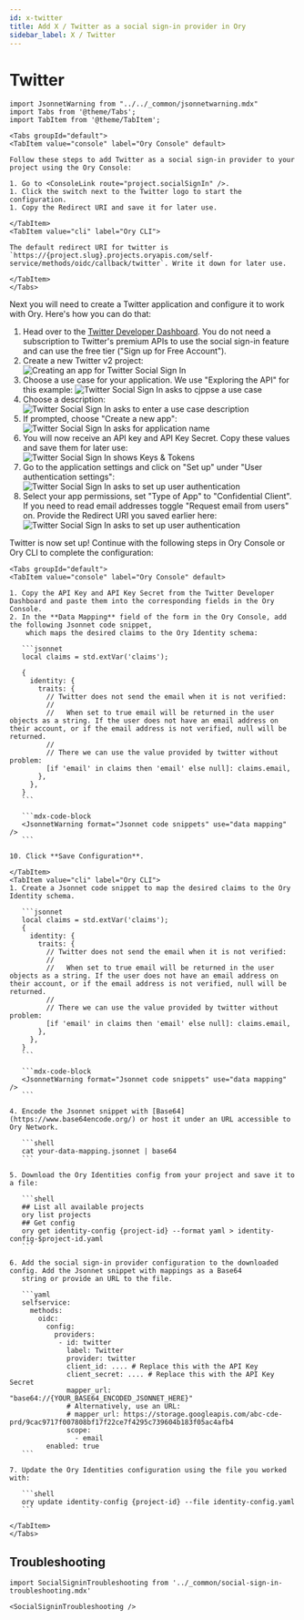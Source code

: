 ```yaml
---
id: x-twitter
title: Add X / Twitter as a social sign-in provider in Ory
sidebar_label: X / Twitter
---
```


# Twitter

```mdx-code-block
import JsonnetWarning from "../../_common/jsonnetwarning.mdx"
import Tabs from '@theme/Tabs';
import TabItem from '@theme/TabItem';

<Tabs groupId="default">
<TabItem value="console" label="Ory Console" default>

Follow these steps to add Twitter as a social sign-in provider to your project using the Ory Console:

1. Go to <ConsoleLink route="project.socialSignIn" />.
1. Click the switch next to the Twitter logo to start the configuration.
1. Copy the Redirect URI and save it for later use.

</TabItem>
<TabItem value="cli" label="Ory CLI">

The default redirect URI for twitter is `https://{project.slug}.projects.oryapis.com/self-service/methods/oidc/callback/twitter`. Write it down for later use.

</TabItem>
</Tabs>
```

Next you will need to create a Twitter application and configure it to work with Ory. Here's how you can do that:

1. Head over to the [Twitter Developer Dashboard](https://developer.twitter.com/en/portal/dashboard). You do not need a
   subscription to Twitter's premium APIs to use the social sign-in feature and can use the free tier ("Sign up for Free
   Account").
1. Create a new Twitter v2 project: ![Creating an app for Twitter Social Sign In](_static/create-twitter-app.png)
1. Choose a use case for your application. We use "Exploring the API" for this example:
   ![Twitter Social Sign In asks to cjppse a use case](_static/twitter-use-case.png)
1. Choose a description: ![Twitter Social Sign In asks to enter a use case description](_static/twitter-description.png)
1. If prompted, choose "Create a new app": ![Twitter Social Sign In asks for application name](_static/twitter-app-name.png)
1. You will now receive an API key and API Key Secret. Copy these values and save them for later use:
   ![Twitter Social Sign In shows Keys & Tokens](_static/twitter-secrets.png)
1. Go to the application settings and click on "Set up" under "User authentication settings":
   ![Twitter Social Sign In asks to set up user authentication](_static/twitter-user-auth-setup.png)
1. Select your app permissions, set "Type of App" to "Confidential Client". If you need to read email addresses toggle "Request
   email from users" on. Provide the Redirect URI you saved earlier here:
   ![Twitter Social Sign In asks to set up user authentication](_static/twitter-user-auth-settings.png)

Twitter is now set up! Continue with the following steps in Ory Console or Ory CLI to complete the configuration:

````mdx-code-block
<Tabs groupId="default">
<TabItem value="console" label="Ory Console" default>

1. Copy the API Key and API Key Secret from the Twitter Developer Dashboard and paste them into the corresponding fields in the Ory Console.
2. In the **Data Mapping** field of the form in the Ory Console, add the following Jsonnet code snippet,
    which maps the desired claims to the Ory Identity schema:

   ```jsonnet
   local claims = std.extVar('claims');

   {
     identity: {
       traits: {
         // Twitter does not send the email when it is not verified:
         //
         //   When set to true email will be returned in the user objects as a string. If the user does not have an email address on their account, or if the email address is not verified, null will be returned.
         //
         // There we can use the value provided by twitter without problem:
         [if 'email' in claims then 'email' else null]: claims.email,
       },
     },
   }
   ```

   ```mdx-code-block
   <JsonnetWarning format="Jsonnet code snippets" use="data mapping" />
   ```

10. Click **Save Configuration**.

</TabItem>
<TabItem value="cli" label="Ory CLI">
1. Create a Jsonnet code snippet to map the desired claims to the Ory Identity schema.

   ```jsonnet
   local claims = std.extVar('claims');
   {
     identity: {
       traits: {
         // Twitter does not send the email when it is not verified:
         //
         //   When set to true email will be returned in the user objects as a string. If the user does not have an email address on their account, or if the email address is not verified, null will be returned.
         //
         // There we can use the value provided by twitter without problem:
         [if 'email' in claims then 'email' else null]: claims.email,
       },
     },
   }
   ```

   ```mdx-code-block
   <JsonnetWarning format="Jsonnet code snippets" use="data mapping" />
   ```

4. Encode the Jsonnet snippet with [Base64](https://www.base64encode.org/) or host it under an URL accessible to Ory Network.

   ```shell
   cat your-data-mapping.jsonnet | base64
   ```

5. Download the Ory Identities config from your project and save it to a file:

   ```shell
   ## List all available projects
   ory list projects
   ## Get config
   ory get identity-config {project-id} --format yaml > identity-config-$project-id.yaml
   ```

6. Add the social sign-in provider configuration to the downloaded config. Add the Jsonnet snippet with mappings as a Base64
   string or provide an URL to the file.

   ```yaml
   selfservice:
     methods:
       oidc:
         config:
           providers:
            - id: twitter
              label: Twitter
              provider: twitter
              client_id: .... # Replace this with the API Key
              client_secret: .... # Replace this with the API Key Secret
              mapper_url: "base64://{YOUR_BASE64_ENCODED_JSONNET_HERE}"
              # Alternatively, use an URL:
              # mapper_url: https://storage.googleapis.com/abc-cde-prd/9cac9717f007808bf17f22ce7f4295c739604b183f05ac4afb4
              scope:
                - email
         enabled: true
   ```

7. Update the Ory Identities configuration using the file you worked with:

   ```shell
   ory update identity-config {project-id} --file identity-config.yaml
   ```

</TabItem>
</Tabs>
````

## Troubleshooting

```mdx-code-block
import SocialSigninTroubleshooting from '../_common/social-sign-in-troubleshooting.mdx'

<SocialSigninTroubleshooting />
```
